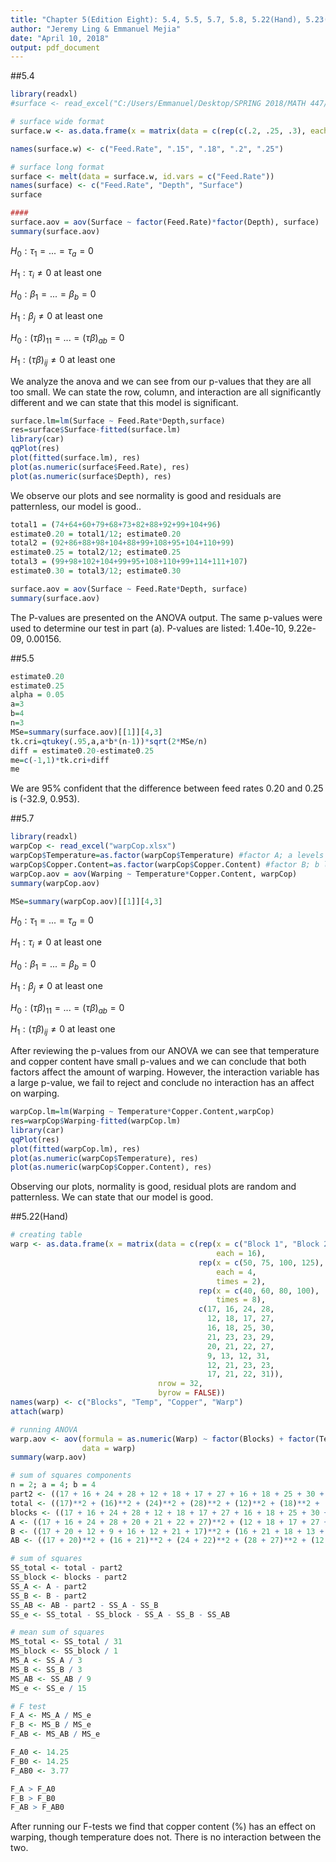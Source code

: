 ```yaml
---
title: "Chapter 5(Edition Eight): 5.4, 5.5, 5.7, 5.8, 5.22(Hand), 5.23(Hand), 5.26"
author: "Jeremy Ling & Emmanuel Mejia"
date: "April 10, 2018"
output: pdf_document
---
```


##5.4

\textbf{An engineer suspects that the surface finish of a metal
part is influenced by the feed rate and the depth of cut. He
selects three feed rates and four depths of cut. He then conducts
a factorial experiment and obtains the following data}

\textbf{(a) Analyze the data and draw conclusions. Use $\alpha$ = 0.05.}

```r
library(readxl)
#surface <- read_excel("C:/Users/Emmanuel/Desktop/SPRING 2018/MATH 447/Chapter 5/surface.xlsx")

# surface wide format
surface.w <- as.data.frame(x = matrix(data = c(rep(c(.2, .25, .3), each = 3), c(74, 64, 60, 92, 86, 88, 99, 98, 102), c(79, 68, 73, 98, 104, 88, 104, 99, 95), c(82, 88, 92, 99, 108, 95, 108, 110, 99), c(99, 104, 96, 104, 110, 99, 114, 111, 107)), nrow = 9, byrow = FALSE))

names(surface.w) <- c("Feed.Rate", ".15", ".18", ".2", ".25")

# surface long format
surface <- melt(data = surface.w, id.vars = c("Feed.Rate"))
names(surface) <- c("Feed.Rate", "Depth", "Surface")
surface

####
surface.aov = aov(Surface ~ factor(Feed.Rate)*factor(Depth), surface)
summary(surface.aov)
```

$H_0: \tau_1 = ... = \tau_a = 0$

$H_1: \tau_i \ne 0$ at least one

$H_0: \beta_1 = ... = \beta_b = 0$

$H_1: \beta_j \ne 0$ at least one

$H_0: (\tau\beta)_{1 1} = ... = (\tau\beta)_{a b} = 0$

$H_1: (\tau\beta)_{ij} \ne 0$ at least one

We analyze the anova and we can see from our p-values that they are all too small. We can state the row, column, and interaction are all significantly different and we can state that this model is significant.

\textbf{(b) Prepare appropriate residual plots and comment on the
model???s adequacy.}

```r
surface.lm=lm(Surface ~ Feed.Rate*Depth,surface)
res=surface$Surface-fitted(surface.lm)
library(car)
qqPlot(res)
plot(fitted(surface.lm), res) 
plot(as.numeric(surface$Feed.Rate), res)
plot(as.numeric(surface$Depth), res)
```

We observe our plots and see normality is good and residuals are patternless, our model is good..

\textbf{(c) Obtain point estimates of the mean surface finish at
each feed rate.}

```r
total1 = (74+64+60+79+68+73+82+88+92+99+104+96)
estimate0.20 = total1/12; estimate0.20
total2 = (92+86+88+98+104+88+99+108+95+104+110+99)
estimate0.25 = total2/12; estimate0.25
total3 = (99+98+102+104+99+95+108+110+99+114+111+107)
estimate0.30 = total3/12; estimate0.30
```

\textbf{(d) Find P-values for the tests in part (a)}

```r
surface.aov = aov(Surface ~ Feed.Rate*Depth, surface)
summary(surface.aov)
```

The P-values are presented on the ANOVA output. The same p-values were used to determine our test in part (a). P-values are listed: 1.40e-10, 9.22e-09, 0.00156.

##5.5

\textbf{For the data in Problem 5.4, compute a 95 percent
confidence interval estimate of the mean difference in
response for feed rates of 0.20 and 0.25 in/min.}

```r
estimate0.20
estimate0.25
alpha = 0.05
a=3
b=4
n=3
MSe=summary(surface.aov)[[1]][4,3]
tk.cri=qtukey(.95,a,a*b*(n-1))*sqrt(2*MSe/n)
diff = estimate0.20-estimate0.25
me=c(-1,1)*tk.cri+diff
me
```

We are 95% confident that the difference between feed rates 0.20 and 0.25 is (-32.9, 0.953).

##5.7

\textbf{Johnson and Leone (Statistics and Experimental
Design in Engineering and the Physical Sciences, Wiley,
1977) describe an experiment to investigate warping of
copper plates. The two factors studied were the temperature
and the copper content of the plates. The response variable
was a measure of the amount of warping. The data were as
follows:}

\textbf{(a) Is there any indication that either factor affects the
amount of warping? Is there any interaction between
the factors? Use $\alpha$ =  0.05.}

```r
library(readxl)
warpCop <- read_excel("warpCop.xlsx")
warpCop$Temperature=as.factor(warpCop$Temperature) #factor A; a levels
warpCop$Copper.Content=as.factor(warpCop$Copper.Content) #factor B; b levels
warpCop.aov = aov(Warping ~ Temperature*Copper.Content, warpCop)
summary(warpCop.aov)

MSe=summary(warpCop.aov)[[1]][4,3]
```

$H_0: \tau_1 = ... = \tau_a = 0$

$H_1: \tau_i \ne 0$ at least one

$H_0: \beta_1 = ... = \beta_b = 0$

$H_1: \beta_j \ne 0$ at least one

$H_0: (\tau\beta)_{1 1} = ... = (\tau\beta)_{a b} = 0$

$H_1: (\tau\beta)_{ij} \ne 0$ at least one

After reviewing the p-values from our ANOVA we can see that temperature and copper content have small p-values and we can conclude that both factors affect the amount of warping. However, the interaction variable has a large p-value, we fail to reject and conclude no interaction has an affect on warping.

\textbf{(b) Analyze the residuals from this experiment.}

```r
warpCop.lm=lm(Warping ~ Temperature*Copper.Content,warpCop)
res=warpCop$Warping-fitted(warpCop.lm)
library(car)
qqPlot(res)
plot(fitted(warpCop.lm), res) 
plot(as.numeric(warpCop$Temperature), res)
plot(as.numeric(warpCop$Copper.Content), res)
```

Observing our plots, normality is good, residual plots are random and patternless. We can state that our model is good.

\textbf{(c) Plot the average warping at each level of copper content
and compare them to an appropriately scaled t distribution.
Describe the differences in the effects of the
different levels of copper content on warping. If low
warping is desirable, what level of copper content
would you specify?}

##5.22(Hand)

```r
# creating table
warp <- as.data.frame(x = matrix(data = c(rep(x = c("Block 1", "Block 2"),
                                              each = 16),
                                          rep(x = c(50, 75, 100, 125),
                                              each = 4,
                                              times = 2),
                                          rep(x = c(40, 60, 80, 100),
                                              times = 8),
                                          c(17, 16, 24, 28,
                                            12, 18, 17, 27,
                                            16, 18, 25, 30,
                                            21, 23, 23, 29,
                                            20, 21, 22, 27,
                                            9, 13, 12, 31,
                                            12, 21, 23, 23,
                                            17, 21, 22, 31)),
                                 nrow = 32,
                                 byrow = FALSE))
names(warp) <- c("Blocks", "Temp", "Copper", "Warp")
attach(warp)

# running ANOVA
warp.aov <- aov(formula = as.numeric(Warp) ~ factor(Blocks) + factor(Temp)*factor(Copper),
                data = warp)
summary(warp.aov)

# sum of squares components
n = 2; a = 4; b = 4
part2 <- ((17 + 16 + 24 + 28 + 12 + 18 + 17 + 27 + 16 + 18 + 25 + 30 + 21 + 23 + 23 + 29 + 20 + 21 + 22 + 27 + 9 + 13 + 12 + 31 + 12 + 21 + 23 + 23 + 17 + 21 + 22 + 31)**2) / (32)
total <- ((17)**2 + (16)**2 + (24)**2 + (28)**2 + (12)**2 + (18)**2 + (17)**2 + (27)**2 + (16)**2 + (18)**2 + (25)**2 + (30)**2 + (21)**2 + (23)**2 + (23)**2 + (29)**2 + (20)**2 + (21)**2 + (22)**2 + (27)**2 + (9)**2 + (13)**2 + (12)**2 + (31)**2 + (12)**2 + (21)**2 + (23)**2 + (23)**2 + (17)**2 + (21)**2 + (22)**2 + (31)**2)
blocks <- ((17 + 16 + 24 + 28 + 12 + 18 + 17 + 27 + 16 + 18 + 25 + 30 + 21 + 23 + 23 + 29)**2 + (20 + 21 + 22 + 27 + 9 + 13 + 12 + 31 + 12 + 21 + 23 + 23 + 17 + 21 + 22 + 31)**2) / (16)
A <- ((17 + 16 + 24 + 28 + 20 + 21 + 22 + 27)**2 + (12 + 18 + 17 + 27 + 9 + 13 + 12 + 31)**2 + (16 + 18 + 25 + 30 + 12 + 21 + 23 + 23)**2 + (21 + 23 + 23 + 29 + 17 + 21 + 22 + 31)**2) / (8)
B <- ((17 + 20 + 12 + 9 + 16 + 12 + 21 + 17)**2 + (16 + 21 + 18 + 13 + 18 + 21 + 23 + 21)**2 + (24 + 22 + 17 + 12 + 25 + 23 + 23 + 22)**2 + (28 + 27 + 27 + 31 + 30 + 23 + 29 + 31)**2) / (8)
AB <- ((17 + 20)**2 + (16 + 21)**2 + (24 + 22)**2 + (28 + 27)**2 + (12 + 9)**2 + (18 + 13)**2 + (17 + 12)**2 + (27 + 31)**2 + (16 + 12)**2 + (18 + 21)**2 + (25 + 23)**2 + (30 + 23)**2 + (21 + 17)**2 + (23 + 21)**2 + (23 + 22)**2 + (29 + 31)**2) / (2)

# sum of squares
SS_total <- total - part2
SS_block <- blocks - part2
SS_A <- A - part2
SS_B <- B - part2
SS_AB <- AB - part2 - SS_A - SS_B
SS_e <- SS_total - SS_block - SS_A - SS_B - SS_AB

# mean sum of squares
MS_total <- SS_total / 31
MS_block <- SS_block / 1
MS_A <- SS_A / 3
MS_B <- SS_B / 3
MS_AB <- SS_AB / 9
MS_e <- SS_e / 15

# F test
F_A <- MS_A / MS_e
F_B <- MS_B / MS_e
F_AB <- MS_AB / MS_e

F_A0 <- 14.25
F_B0 <- 14.25
F_AB0 <- 3.77

F_A > F_A0
F_B > F_B0
F_AB > F_AB0
```

After running our F-tests we find that copper content (%) has an effect on warping, though temperature does not.  There is no interaction between the two.